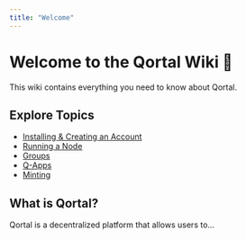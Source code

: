 ```yaml
---
title: "Welcome"
---
```


# Welcome to the Qortal Wiki 📖

This wiki contains everything you need to know about Qortal.

## Explore Topics
- [Installing & Creating an Account](/wiki/installing)
- [Running a Node](/wiki/running-a-node)
- [Groups](/wiki/groups)
- [Q-Apps](/wiki/q-apps)
- [Minting](/wiki/minting)

## What is Qortal?
Qortal is a decentralized platform that allows users to...
